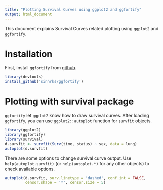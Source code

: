 ```yaml
---
title: "Plotting Survival Curves using ggplot2 and ggfortify"
output: html_document
---
```


This document explains Survival Curves related plotting using `ggplot2` and `ggfortify`. 

# Installation

First, install `ggfortify` from [github](https://github.com/sinhrks/ggfortify).

```r
library(devtools)
install_github('sinhrks/ggfortify')
```

# Plotting with survival package

`ggfortify` let `ggplot2` know how to draw survival curves. After loading `ggfortify`, you can use `ggplot2::autoplot` function for `survfit` objects. 

```r
library(ggplot2)
library(ggfortify)
library(survival)
d.survfit <- survfit(Surv(time, status) ~ sex, data = lung)
autoplot(d.survfit)
```

There are some options to change survival curve output. Use `help(autoplot.survfit)` (or `help(autoplot.*)` for any other objects) to check available options.

```r
autoplot(d.survfit, surv.linetype = 'dashed', conf.int = FALSE,
         censor.shape = '*', censor.size = 5)
```